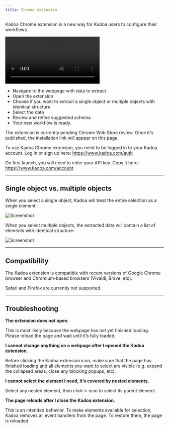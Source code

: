 ```yaml
---
title: Chrome extension
---
```


Kadoa Chrome extension is a new way for Kadoa users to configure their workflows.

<video controls className="w-full aspect-video" src="/images/extension-demo.mp4" ></video>

- Navigate to the webpage with data to extract
- Open the extension
- Choose if you want to extract a single object or multiple objects with identical structure
- Select the data
- Review and refine suggested schema
- Your new workflow is ready.

<Note>The extension is currently pending Chrome Web Store review. Once it's published, the installation link will appear on this page.</Note>

To use Kadoa Chrome extension, you need to be logged in to your Kadoa account.
Log in or sign up here: https://www.kadoa.com/auth

On first launch, you will need to enter your API key.
Copy it here: https://www.kadoa.com/account

---

## Single object vs. multiple objects

When you select a single object, Kadoa will treat the entire selection as a single element:

![Screenshot](/images/extension-single-object.png)

When you select multiple objects, the extracted data will contain a list of elements with identical structure:

![Screenshot](/images/extension-multiple-objects.png)

---

## Compatibility

The Kadoa extension is compatible with recent versions of Google Chrome browser and Chromium-based browsers (Vivaldi, Brave, etc).

Safari and Firefox are currently not supported.

---

## Troubleshooting

**The extension does not open.**

This is most likely because the webpage has not yet finished loading. Please reload the page and wait until it’s fully loaded.

**I cannot change anything on a webpage after I opened the Kadoa extension.**

Before clicking the Kadoa extension icon, make sure that the page has finished loading and all elements you want to select are visible (e.g. expand the collapsed areas, close any blocking popups, etc).

**I cannot select the element I need, it’s covered by nested elements.**

Select any nested element, then click ↖ icon to select its parent element.

**The page reloads after I close the Kadoa extension.**

This is an intended behavior. To make elements available for selection, Kadoa removes all event handlers from the page. To restore them, the page is reloaded.
